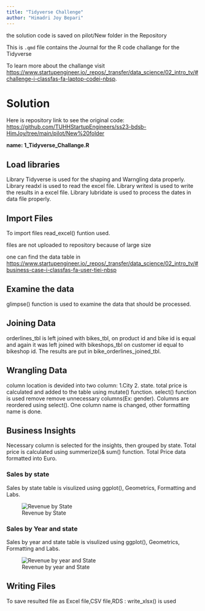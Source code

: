 ```yaml
---
title: "Tidyverse Challenge"
author: "Himadri Joy Bepari"
---
```


::: callout-note
the solution code is saved on pilot/New folder in the Repository
:::

This is `.qmd` file contains the Journal for the R code challange for the Tidyverse

To learn more about the challange visit <https://www.startupengineer.io/_repos/_transfer/data_science/02_intro_tv/#challenge-i-classfas-fa-laptop-codei-nbsp>.


# Solution

Here is repository link to see the original code: <https://github.com/TUHHStartupEngineers/ss23-bdsb-HimJoy/tree/main/pilot/New%20folder> 

**name: 1_Tidyverse_Challange.R**

## Load libraries

Library Tidyverse is used for the shaping and Warngling data properly.
Library readxl is used to read the excel file.
Library writexl is used to write the results in a excel file.
Library lubridate is used to process the dates in data file properly.


## Import Files 

To import files read_excel() funtion used.

::: callout-note
files are not uploaded to repository because of large size
:::

one can find the data table in <https://www.startupengineer.io/_repos/_transfer/data_science/02_intro_tv/#business-case-i-classfas-fa-user-tiei-nbsp>

## Examine the data

glimpse() function is used to examine the data that should be processed.

## Joining Data

orderlines_tbl is left joined with bikes_tbl, on product id and bike id is equal and again it was left joined with bikeshops_tbl on customer id equal to bikeshop id. The results are put in bike_orderlines_joined_tbl.


## Wrangling Data

column location is devided into two column: 1.City 2. state.
total price is calculated and added to the table using mutate() function.
select() function is used remove remove unnecessary columns(Ex: gender).
Columns are reordered using select().
One column name is changed, other formatting name is done.


## Business Insights

Necessary column is selected for the insights, then grouped by state. Total price is calculated using summerize()& sum() function.
Total Price data formatted into Euro.

### Sales by state

Sales by state table is visulized using ggplot(), Geometrics, Formatting and Labs.

![Revenue by State](../../assets/img/Rplot_tidyverse_ch_1.1.jpeg)

### Sales by Year and state
Sales by year and state  table is visulized using ggplot(), Geometrics, Formatting and Labs.


![Revenue by year and State](../../assets/img/Rplot_tidyverse_ch1.2.jpeg)

## Writing Files
To save resulted file as Excel file,CSV file,RDS : write_xlsx() is used

